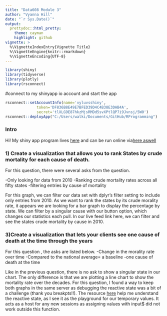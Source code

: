 ```yaml
---
title: "Data608 Module 3"
author: "Vyanna Hill"
date: "`r Sys.Date()`"
output:
  prettydoc::html_pretty:
    theme: cayman
    highlight: github
vignette: >
  %\VignetteIndexEntry{Vignette Title}
  %\VignetteEngine{knitr::rmarkdown}
  %\VignetteEncoding{UTF-8}
---
```



```r
library(shiny)
library(tidyverse)
library(plotly)
library(rsconnect)
```



#connect to my shinyapp io account and start the app
```r
rsconnect::setAccountInfo(name='vyluvsshiny',
			  token='DF836B8E49E7BFED39D4C4B38E3DAB4A',
			  secret='tlXLG9E87hkzMjsRMDd5svXPtlQP7i9Jvnsj/5W0')
rsconnect::deployApp("C:/Users/walki/Documents/GitHub/RProgramming")

```
### Intro

Hi! My shiny app program lives [here]() and can be run online via[here aswell](https://vyluvsshiny.shinyapps.io/rprogramming/)


### 1) Create a visualization that allows you to rank States by crude mortality for each cause of death.

For this question, there were several asks from the question.

  -Only looking for data from 2010
  -Ranking crude mortality rates across all fifty states
  -filtering entries by cause of mortality
  
For this graph, we can filter our data set with dplyr's filter setting to include only entries from 2010. As we want to rank the states by its crude morality rate, it appears we are looking for a bar graph to display the percentage by state. We can filter by a singular cause with our button option, which changes our statistics each pull. In our live feed link here, we can filter and see the states crude mortality by cause in 2010.

### 3)Create a visualization that lets your clients see one cause of death at the time through the years

For this question , the asks are listed below.
  -Change in the morality rate over time
  -Compared to the national average= a baseline 
  -one cause of death at the time
  
Like in the previous question, there is no ask to show a singular state in our chart. The only difference is that we are plotting a line chart to show the mortality rate over the decades. For this question, I found a way to keep both graphs in the same server as debugging the reactive state was a bit of a challenge (thank you breakpts!!). The resource [here](https://stackoverflow.com/questions/38750446/output-different-plots-based-on-user-input-in-shiny) help me understand the reactive state, as I see it as the playground for our temporary values. It acts as a host for any new sessions as assigning values with input$ did not work outside this function.
